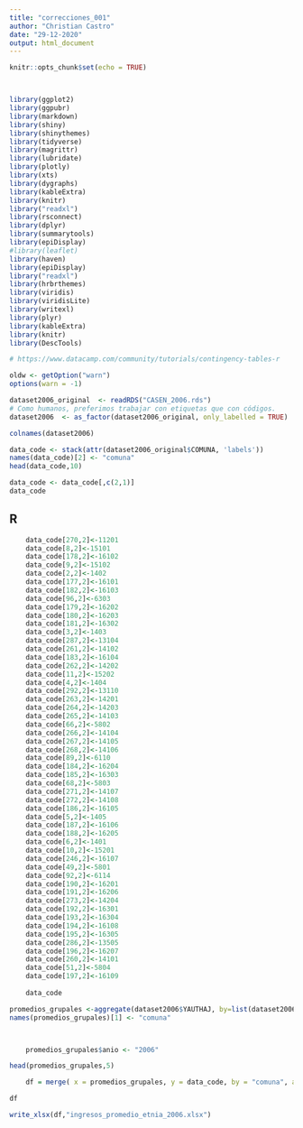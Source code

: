 ```yaml
---
title: "correcciones_001"
author: "Christian Castro"
date: "29-12-2020"
output: html_document
---
```


```r
knitr::opts_chunk$set(echo = TRUE)



library(ggplot2)
library(ggpubr)
library(markdown)
library(shiny)
library(shinythemes)
library(tidyverse)
library(magrittr)
library(lubridate)
library(plotly)
library(xts)
library(dygraphs)
library(kableExtra)
library(knitr)
library("readxl")
library(rsconnect)
library(dplyr)
library(summarytools)
library(epiDisplay)
#library(leaflet)
library(haven)
library(epiDisplay)
library("readxl")
library(hrbrthemes)
library(viridis)
library(viridisLite)
library(writexl)
library(plyr)
library(kableExtra)
library(knitr)
library(DescTools)

# https://www.datacamp.com/community/tutorials/contingency-tables-r

oldw <- getOption("warn")
options(warn = -1)


```
```r

dataset2006_original  <- readRDS("CASEN_2006.rds")
# Como humanos, preferimos trabajar con etiquetas que con códigos.
dataset2006  <- as_factor(dataset2006_original, only_labelled = TRUE)
```



```r
colnames(dataset2006)
```


```r
data_code <- stack(attr(dataset2006_original$COMUNA, 'labels'))
names(data_code)[2] <- "comuna"
head(data_code,10)
```
```r
data_code <- data_code[,c(2,1)]
data_code
```





## R 
```r

    
    data_code[270,2]<-11201
    data_code[8,2]<-15101
    data_code[178,2]<-16102
    data_code[9,2]<-15102
    data_code[2,2]<-1402
    data_code[177,2]<-16101
    data_code[182,2]<-16103
    data_code[96,2]<-6303
    data_code[179,2]<-16202
    data_code[180,2]<-16203
    data_code[181,2]<-16302
    data_code[3,2]<-1403
    data_code[287,2]<-13104
    data_code[261,2]<-14102
    data_code[183,2]<-16104
    data_code[262,2]<-14202
    data_code[11,2]<-15202
    data_code[4,2]<-1404
    data_code[292,2]<-13110
    data_code[263,2]<-14201
    data_code[264,2]<-14203
    data_code[265,2]<-14103
    data_code[66,2]<-5802
    data_code[266,2]<-14104
    data_code[267,2]<-14105
    data_code[268,2]<-14106
    data_code[89,2]<-6110
    data_code[184,2]<-16204
    data_code[185,2]<-16303
    data_code[68,2]<-5803
    data_code[271,2]<-14107
    data_code[272,2]<-14108
    data_code[186,2]<-16105
    data_code[5,2]<-1405
    data_code[187,2]<-16106
    data_code[188,2]<-16205
    data_code[6,2]<-1401
    data_code[10,2]<-15201
    data_code[246,2]<-16107
    data_code[49,2]<-5801
    data_code[92,2]<-6114
    data_code[190,2]<-16201
    data_code[191,2]<-16206
    data_code[273,2]<-14204
    data_code[192,2]<-16301
    data_code[193,2]<-16304
    data_code[194,2]<-16108
    data_code[195,2]<-16305
    data_code[286,2]<-13505
    data_code[196,2]<-16207
    data_code[260,2]<-14101
    data_code[51,2]<-5804
    data_code[197,2]<-16109
    
    data_code
```


```r
promedios_grupales <-aggregate(dataset2006$YAUTHAJ, by=list(dataset2006$COMUNA, dataset2006$T4, dataset2006$SEXO), FUN = mean , na.rm = TRUE)
names(promedios_grupales)[1] <- "comuna"



    promedios_grupales$anio <- "2006"

head(promedios_grupales,5)
```



```r
    df = merge( x = promedios_grupales, y = data_code, by = "comuna", all.x = TRUE)

df
```

```r
write_xlsx(df,"ingresos_promedio_etnia_2006.xlsx")
```



